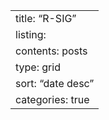 ---
title: "R-SIG"
listing: 
  contents: posts 
  type: grid
  sort: "date desc" 
  categories: true
---